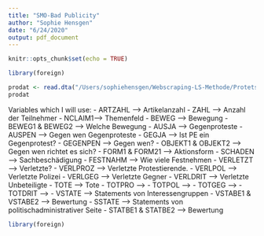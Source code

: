```yaml
---
title: "SMO-Bad Publicity"
author: "Sophie Hensgen"
date: "6/24/2020"
output: pdf_document
---
```


```r
knitr::opts_chunk$set(echo = TRUE)
```

```r
library(foreign)
```

```r
prodat <- read.dta("/Users/sophiehensgen/Webscraping-LS-Methode/Protets/prodat_1950-2002.dta")
prodat
```


Variables which I will use:
- ARTZAHL --> Artikelanzahl
- ZAHL --> Anzahl der Teilnehmer
- NCLAIM1--> Themenfeld 
- BEWEG --> Bewegung
- BEWEG1 & BEWEG2 --> Welche Bewegung
- AUSJA --> Gegenproteste
- AUSPEN --> Gegen wen Gegenproteste
- GEGJA --> Ist PE ein Gegenprotest?
- GEGENPEN --> Gegen wen?
- OBJEKT1 & OBJEKT2 --> Gegen wen richtet es sich?
- FORM1 & FORM21 --> Aktionsform
- SCHADEN --> Sachbeschädigung
- FESTNAHM --> Wie viele Festnehmen
- VERLETZT --> Verletzte?
- VERLPROZ --> Verletzte Protestierende.
- VERLPOL --> Verletzte Polizei
- VERLGEG --> Verletzte Gegner
- VERLDRIT --> Verletzte Unbeteiligte
- TOTE --> Tote
- TOTPRO -->
- TOTPOL -->
- TOTGEG -->
- TOTDRIT -->
- VSTATE --> Statements von Interessengruppen
- VSTABE1 & VSTABE2 --> Bewertung
- SSTATE --> Statements von politischadministrativer Seite
- STATBE1 & STATBE2 --> Bewertung

```r
library(foreign)
```























